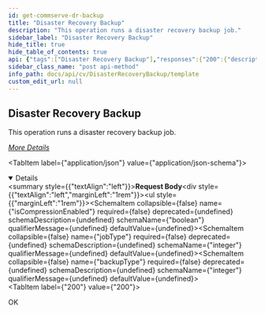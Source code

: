 ```yaml
---
id: get-commserve-dr-backup
title: "Disaster Recovery Backup"
description: "This operation runs a disaster recovery backup job."
sidebar_label: "Disaster Recovery Backup"
hide_title: true
hide_table_of_contents: true
api: {"tags":["Disaster Recovery Backup"],"responses":{"200":{"description":"OK"}},"operationId":"get-Commserve-DRBackup","description":"This operation runs a disaster recovery backup job.\n\n[_More Details_](http://documentation.commvault.com/commvault/v11/article?p=features/rest_api/operations/post_disaster_recovery_backup.htm)\n","requestBody":{"content":{"application/json":{"schema":{"type":"object","properties":{"isCompressionEnabled":{"type":"boolean"},"jobType":{"type":"integer"},"backupType":{"type":"integer"}},"x-examples":{"Example 1":{"isCompressionEnabled":false,"jobType":1,"backupType":1}}},"examples":{"Example 1":{"value":{"isCompressionEnabled":false,"jobType":1,"backupType":1}}}}}},"method":"post","path":"/Commserve/DRBackup","servers":[{"url":"http://{hostname}/webconsole/api","variables":{"hostname":{"default":"localhost","description":"Webconsole"}}}],"jsonRequestBodyExample":{"isCompressionEnabled":true,"jobType":0,"backupType":0},"info":{"title":"Template","contact":{},"version":"1.0","description":"Template"},"postman":{"name":"Disaster Recovery Backup","description":{"content":"This operation runs a disaster recovery backup job.\n\n[_More Details_](http://documentation.commvault.com/commvault/v11/article?p=features/rest_api/operations/post_disaster_recovery_backup.htm)\n","type":"text/plain"},"url":{"path":["Commserve","DRBackup"],"host":["{{baseUrl}}"],"query":[],"variable":[]},"header":[{"key":"Content-Type","value":"application/json"}],"method":"POST","body":{"mode":"raw","raw":"\"\"","options":{"raw":{"language":"json"}}}}}
sidebar_class_name: "post api-method"
info_path: docs/api/cv/DisasterRecoveryBackup/template
custom_edit_url: null
---
```



## Disaster Recovery Backup



This operation runs a disaster recovery backup job.

[_More Details_](http://documentation.commvault.com/commvault/v11/article?p=features/rest_api/operations/post_disaster_recovery_backup.htm)


<MimeTabs><TabItem label={"application/json"} value={"application/json-schema"}><details style={{}} data-collapsed={false} open={true}><summary style={{"textAlign":"left"}}><strong>Request Body</strong></summary><div style={{"textAlign":"left","marginLeft":"1rem"}}></div><ul style={{"marginLeft":"1rem"}}><SchemaItem collapsible={false} name={"isCompressionEnabled"} required={false} deprecated={undefined} schemaDescription={undefined} schemaName={"boolean"} qualifierMessage={undefined} defaultValue={undefined}></SchemaItem><SchemaItem collapsible={false} name={"jobType"} required={false} deprecated={undefined} schemaDescription={undefined} schemaName={"integer"} qualifierMessage={undefined} defaultValue={undefined}></SchemaItem><SchemaItem collapsible={false} name={"backupType"} required={false} deprecated={undefined} schemaDescription={undefined} schemaName={"integer"} qualifierMessage={undefined} defaultValue={undefined}></SchemaItem></ul></details></TabItem></MimeTabs><div><ApiTabs><TabItem label={"200"} value={"200"}><div>

OK

</div><div></div></TabItem></ApiTabs></div>
      